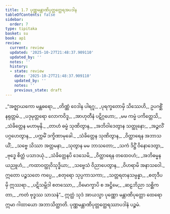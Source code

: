 ```yaml
---
title: 1.7 ပုဏ္ဏမန္တာဏိပုတ္တတ္ထေရအပဒါန
tableOfContents: false
sidebar:
  order: 7
type: tipitaka
basket: su
book: ap1
review:
  current: review
  updated: '2025-10-27T21:48:37.909110'
  updated_by: ''
  notes: ''
  history:
  - state: review
    date: '2025-10-27T21:48:37.909110'
    updated_by: ''
    notes: ''
    previous_state: draft
---
```



<ReviewStatus review={frontmatter.review} showDetails={true} />

<HypothesisAnnotation frontmatter={frontmatter} />

<DynamicBreadcrumb />

<Division number="434" book="ap1" e="ch" v="20" p="39">

<Paragraph number="449" type="verses" book="ap1">
_“အဇ္ဈာယကော မန္တဓရော,_  
_တိဏ္ဏံ ဝေဒါန ပါရဂူ;_  
_ပုရက္ခတောမှိ သိဿေဟိ,_  
ဥပဂစ္ဆိံ နရုတ္တမံ._  

</Paragraph>

</Division>
<Division number="435" book="ap1" e="ch" v="20" p="39">

<Paragraph number="450" type="verses" book="ap1">
_ပဒုမုတ္တရော လောကဝိဒူ,_  
_အာဟုတီနံ ပဋိဂ္ဂဟော;_  
_မမ ကမ္မံ ပကိတ္တေသိ,_  
_သံခိတ္တေန မဟာမုနိ._  

</Paragraph>

</Division>
<Division number="436" book="ap1" e="ch" v="20" p="40">

<Paragraph number="451" type="verses" book="ap1">
_တာဟံ ဓမ္မံ သုဏိတွာန,_  
_အဘိဝါဒေတွာန သတ္ထုနော;_  
_အဉ္ဇလိံ ပဂ္ဂဟေတွာန,_  
_ပက္ကမိံ ဒက္ခိဏာမုခေါ._  

</Paragraph>

</Division>
<Division number="437" book="ap1" e="ch" v="20" p="40">

<Paragraph number="452" type="verses" book="ap1">
_သံခိတ္တေန သုဏိတွာန,_  
_ဝိတ္ထာရေန အဘာသယိံ;_  
_သဗ္ဗေ သိဿာ အတ္တမနာ,_  
_သုတွာန မမ ဘာသတော;_  
_သကံ ဒိဋ္ဌိံ ဝိနောဒေတွာ,_  
_ဗုဒ္ဓေ စိတ္တံ ပသာဒယုံ._  

</Paragraph>

</Division>
<Division number="438" book="ap1" e="ch" v="20" p="40">

<Paragraph number="453" type="verses" book="ap1">
_သံခိတ္တေနပိ ဒေသေမိ,_  
_ဝိတ္ထာရေန တထေဝဟံ;_  
_အဘိဓမ္မနယညူဟံ,_  
_ကထာဝတ္ထုဝိသုဒ္ဓိယာ;_  
_သဗ္ဗေသံ ဝိညာပေတွာန,_  
_ဝိဟရာမိ အနာသဝေါ._  

</Paragraph>

</Division>
<Division number="439" book="ap1" e="ch" v="20" p="40">

<Paragraph number="454" type="verses" book="ap1">
ဣတော ပဉ္စသတေ ကပ္ပေ,_  
_စတုရော သုပ္ပကာသကာ;_  
_သတ္တရတနသမ္ပန္နာ,_  
_စတုဒီပမှိ ဣဿရာ._  

</Paragraph>

</Division>
<Division number="440" book="ap1" e="ch" v="20" p="40">

<Paragraph number="455" type="verses" book="ap1">
_ပဋိသမ္ဘိဒါ စတဿော,_  
_ဝိမောက္ခာပိ စ အဋ္ဌိမေ;_  
_ဆဠဘိညာ သစ္ဆိကတာ,_  
_ကတံ ဗုဒ္ဓဿ သာသနံ”._  

</Paragraph>

<Paragraph number="456" book="ap1">
ဣတ္ထံ သုဒံ အာယသ္မာ ပုဏ္ဏော မန္တာဏိပုတ္တော ထေရော ဣမာ ဂါထာယော အဘာသိတ္ထာတိ.

</Paragraph>
</Division>

<Paragraph number="457" type="center" book="ap1">
ပုဏ္ဏမန္တာဏိပုတ္တတ္ထေရဿာပဒါနံ ပဉ္စမံ.
</Paragraph>